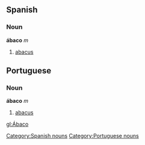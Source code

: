 == Spanish ==
=== Noun ===
'''ábaco''' ''m''
# [[abacus]]

== Portuguese ==
=== Noun ===
'''ábaco''' ''m''
# [[abacus]]

[[Category:Spanish nouns]]
[[Category:Portuguese nouns]]
[[gl:Ábaco]]